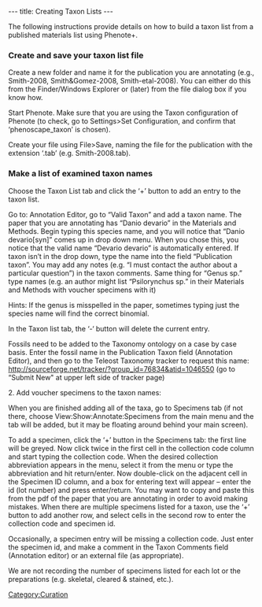 ---
title: Creating Taxon Lists
---

The following instructions provide details on how to build a taxon list from a published materials list using Phenote+.

===Create and save your taxon list file===
Create a new folder and name it for the publication you are annotating (e.g., Smith-2008, Smith&Gomez-2008, Smith-etal-2008).  You can either do this from the Finder/Windows Explorer or (later) from the file dialog box if you know how.

Start Phenote.  Make sure that you are using the Taxon configuration of Phenote (to check, go to Settings>Set Configuration, and confirm that ‘phenoscape_taxon’ is chosen).

Create your file using File>Save, naming the file for the publication with the extension ‘.tab’ (e.g. Smith-2008.tab).

===Make a list of examined taxon names===

Choose the Taxon List tab and click the ‘+’ button to add an entry to the taxon list.

Go to: Annotation Editor, go to “Valid Taxon” and add a taxon name.  The paper that you are annotating has “Danio devario” in the Materials and Methods.   Begin typing this species name, and you will notice that “Danio devario[syn]” comes up in drop down menu.  When you chose this, you notice that the valid name “Devario devario” is automatically entered.  If taxon isn’t in the drop down, type the name into the field “Publication taxon”.  You may add any notes (e.g. “I must contact the author about a particular question”) in the taxon comments.  Same thing for “Genus sp.” type names (e.g. an author might list “Psilorynchus sp.” in their Materials and Methods with voucher specimens with it)

Hints: If the genus is misspelled in the paper, sometimes typing just the species name will find the correct binomial.

In the Taxon list tab, the ‘-‘ button will delete the current entry.

Fossils need to be added to the Taxonomy ontology on a case by case basis.  Enter the fossil name in the Publication Taxon field (Annotation Editor), and then go to the Teleost Taxonomy tracker to request this name: http://sourceforge.net/tracker/?group_id=76834&atid=1046550
(go to “Submit New" at upper left side of tracker page)

2. Add voucher specimens to the taxon names:

When you are finished adding all of the taxa, go to Specimens tab (if not there, choose View:Show:Annotate:Specimens from the main menu and the tab will be added, but it may be floating around behind your main screen).

To add a specimen, click the ‘+’ button in the Specimens tab: the first line will be greyed.  Now click twice in the first cell in the collection code column and start typing the collection code.  When the desired collection abbreviation appears in the menu, select it from the menu or type the abbreviation and hit return/enter.  Now double-click on the adjacent cell in the Specimen ID column, and a box for entering text will appear – enter the id (lot number) and press enter/return.  You may want to copy and paste this from the pdf of the paper that you are annotating in order to avoid making mistakes.  When there are multiple specimens listed for a taxon, use the ‘+’ button to add another row, and select cells in the second row to enter the collection code and specimen id.

Occasionally, a specimen entry will be missing a collection code.  Just enter the specimen id, and make a comment in the Taxon Comments field (Annotation editor) or an external file (as appropriate).

We are not recording the number of specimens listed for each lot or the preparations (e.g. skeletal, cleared & stained, etc.).

[[Category:Curation]]